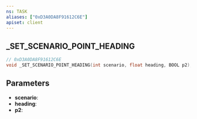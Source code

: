 ```yaml
---
ns: TASK
aliases: ["0xD3A0DA8F91612C6E"]
apiset: client
---
```

## _SET_SCENARIO_POINT_HEADING

```c
// 0xD3A0DA8F91612C6E
void _SET_SCENARIO_POINT_HEADING(int scenario, float heading, BOOL p2);
```


## Parameters
* **scenario**:
* **heading**:
* **p2**: